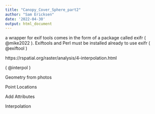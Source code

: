 ```yaml
---
title: "Canopy_Cover_Sphere_part2"
author: "Sam Ericksen"
date: '2022-04-30'
output: html_document
---
```

a wrapper for exif tools comes in the form of a package called exifr ( @mike2022 ). Exiftools and Perl must be installed already to use exifr ( @exiftool )

https://rspatial.org/raster/analysis/4-interpolation.html

( @interpol )

Geometry from photos

Point Locations

Add Attributes

Interpolation

